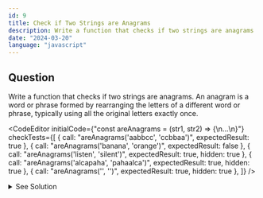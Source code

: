 ```yaml
---
id: 9
title: Check if Two Strings are Anagrams
description: Write a function that checks if two strings are anagrams
date: "2024-03-20"
language: "javascript"
---
```


## Question
Write a function that checks if two strings are anagrams.
An anagram is a word or phrase formed by rearranging the letters of a different word or phrase,
typically using all the original letters exactly once.

<CodeEditor 
    initialCode={"const areAnagrams = (str1, str2) => {\n...\n}"}
    checkTests={[
        {
        call: "areAnagrams('aabbcc', 'ccbbaa')",
        expectedResult: true
        },
        {
        call: "areAnagrams('banana', 'orange')",
        expectedResult: false
        },
        {
        call: "areAnagrams('listen', 'silent')",
        expectedResult: true,
        hidden: true
        },
        {
        call: "areAnagrams('alcapaha', 'pahaalca')",
        expectedResult: true,
        hidden: true
        },
      {
         call: "areAnagrams('', '')",
         expectedResult: true,
         hidden: true
      },
        ]}
/>

<details>
  <summary>See Solution</summary>

## Example
```ts
const areAnagrams = (str1, str2) => {
      return str1.split('').sort().join('') === str2.split('').sort().join('');
}
```

### Explanation
The function `areAnagrams` takes two strings as arguments and returns a boolean value. 
The function first splits the strings into an array of characters, then sorts the array and joins the characters back into a string. 
The function then compares the two strings and returns true if they are equal and false if they are not.

## Complexity Analysis
The time complexity for this solution is O(nlogn) because of the sorting operation.

## Alternative
### For loop
```ts
const areAnagrams = (str1, str2) => {
      if (str1.length !== str2.length) return false;
      const str1Map = {};
      const str2Map = {};
      for (let i = 0; i < str1.length; i++) {
         str1Map[str1[i]] = (str1Map[str1[i]] || 0) + 1;
         str2Map[str2[i]] = (str2Map[str2[i]] || 0) + 1;
      }
      for (let key in str1Map) {
         if (str1Map[key] !== str2Map[key]) return false;
      }
      return true;
   }
```


</details>
